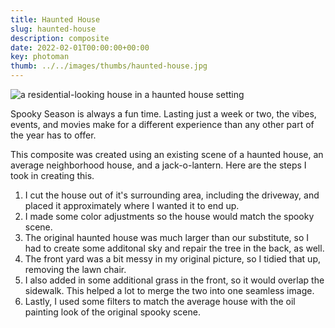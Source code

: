 ---
title: Haunted House
slug: haunted-house
description: composite
date: 2022-02-01T00:00:00+00:00
key: photoman
thumb: ../../images/thumbs/haunted-house.jpg
---

![a residential-looking house in a haunted house setting](../../images/photo-manipulation/haunted-house-before-after.jpg)

Spooky Season is always a fun time. Lasting just a week or two, the vibes, events, and movies make for a different experience than any other part of the year has to offer. 

This composite was created using an existing scene of a haunted house, an average neighborhood house, and a jack-o-lantern. Here are the steps I took in creating this.
1. I cut the house out of it's surrounding area, including the driveway, and placed it approximately where I wanted it to end up. 
2. I made some color adjustments so the house would match the spooky scene. 
3. The original haunted house was much larger than our substitute, so I had to create some additonal sky and repair the tree in the back, as well. 
4. The front yard was a bit messy in my original picture, so I tidied that up, removing the lawn chair.
5. I also added in some additional grass in the front, so it would overlap the sidewalk. This helped a lot to merge the two into one seamless image.
6. Lastly, I used some filters to match the average house with the oil painting look of the original spooky scene. 